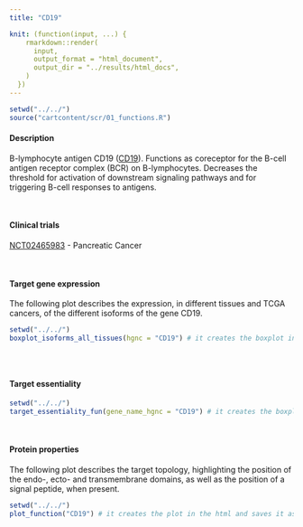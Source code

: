 ```yaml
---
title: "CD19"

knit: (function(input, ...) {
    rmarkdown::render(
      input,
      output_format = "html_document",
      output_dir = "../results/html_docs",
    )
  })
---
```

<style>
  .scrollingplot{
      overflow-x:scroll;
      white-space: nowrap;
  }

  .scrollingplot img{
     max-width: 40cm;
  }

</style>

```r
setwd("../../")
source("cartcontent/scr/01_functions.R")
```

<h4>Description</h4>
B-lymphocyte antigen CD19 ([CD19](https://www.uniprot.org/uniprot/P15391)). Functions as coreceptor for the B-cell antigen receptor complex (BCR) on B-lymphocytes. Decreases the threshold for activation of downstream signaling pathways and for triggering B-cell responses to antigens. 

<br> 

<h4>Clinical trials</h4>
[NCT02465983](https://clinicaltrials.gov/ct2/show/NCT02465983) - Pancreatic Cancer

<br>

<h4>Target gene expression</h4>
The following plot describes the expression, in different tissues and TCGA cancers, of the different isoforms of the gene CD19.
<div class="scrollingplot">
```r
setwd("../../")
boxplot_isoforms_all_tissues(hgnc = "CD19") # it creates the boxplot in the html and saves it as .pdf in the plot/isoform_expression folder
```
</div>

<br>

<h4>Target essentiality</h4>
```r
setwd("../../")
target_essentiality_fun(gene_name_hgnc = "CD19") # it creates the boxplot in the html and saves it as .pdf in the plot/target_essentiality folder
```

<br>

<h4>Protein properties</h4>
The following plot describes the target topology, highlighting the position of the endo-, ecto- and transmembrane domains, as well as the position of a signal peptide, when present. 
```r
setwd("../../")
plot_function("CD19") # it creates the plot in the html and saves it as .pdf in the plot/protein_properties folder
```